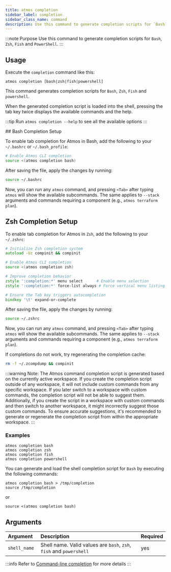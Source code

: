 ```yaml
---
title: atmos completion
sidebar_label: completion
sidebar_class_name: command
description: Use this command to generate completion scripts for `Bash`, `Zsh`, `Fish` and `PowerShell`.
---
```


:::note Purpose
Use this command to generate completion scripts for `Bash`, `Zsh`, `Fish` and `PowerShell`.
:::

<Screengrab title="atmos completion --help" slug="atmos-completion--help" />

## Usage

Execute the `completion` command like this:

```shell
atmos completion [bash|zsh|fish|powershell]
```

This command generates completion scripts for `Bash`, `Zsh`, `Fish` and `powershell`.

When the generated completion script is loaded into the shell, pressing the tab key twice displays the available commands and the help.

:::tip
Run `atmos completion --help` to see all the available options
:::


<Tabs>
  <TabItem value="bash" label="Bash" default>
## Bash Completion Setup

To enable tab completion for Atmos in Bash, add the following to your `~/.bashrc` or `~/.bash_profile`:

```bash
# Enable Atmos CLI completion
source <(atmos completion bash)
```
After saving the file, apply the changes by running:

```zsh
source ~/.bashrc
```

Now, you can run any `atmos` command, and pressing `<Tab>` after typing `atmos` will show the available subcommands. The same applies to `--stack` arguments and commands requiring a component (e.g., `atmos terraform plan`).

</TabItem>
<TabItem value="zsh" name="Zsh">

## Zsh Completion Setup

To enable tab completion for Atmos in `Zsh`, add the following to your `~/.zshrc`:

```zsh
# Initialize Zsh completion system
autoload -Uz compinit && compinit

# Enable Atmos CLI completion
source <(atmos completion zsh)

# Improve completion behavior
zstyle ':completion:*' menu select      # Enable menu selection
zstyle ':completion:*' force-list always # Force vertical menu listing

# Ensure the Tab key triggers autocompletion
bindkey '\t' expand-or-complete
```

After saving the file, apply the changes by running:

```zsh
source ~/.zshrc
```

Now, you can run any `atmos` command, and pressing `<Tab>` after typing `atmos` will show the available subcommands. The same applies to `--stack` arguments and commands requiring a component (e.g., `atmos terraform plan`).

If completions do not work, try regenerating the completion cache:

```zsh
rm -f ~/.zcompdump && compinit
```
</TabItem>
</Tabs>

:::warning
Note: The Atmos command completion script is generated based on the currently active workspace. If you create the completion script outside of any workspace, it will not include custom commands from any specific workspace. If you later switch to a workspace with custom commands, the completion script will not be able to suggest them. Additionally, if you create the script in a workspace with custom commands and then switch to another workspace, it might incorrectly suggest those custom commands. To ensure accurate suggestions, it's recommended to generate or regenerate the completion script from within the appropriate workspace.
:::

### Examples

```shell
atmos completion bash
atmos completion zsh
atmos completion fish
atmos completion powershell
```

You can generate and load the shell completion script for `Bash` by executing the following commands:

```shell
atmos completion bash > /tmp/completion
source /tmp/completion
```

or

```shell
source <(atmos completion bash)
```

## Arguments

| Argument      | Description                                                         | Required |
|:--------------|:--------------------------------------------------------------------|:---------|
| `shell_name ` | Shell name. Valid values are `bash`, `zsh`, `fish` and `powershell` | yes      |

:::info
Refer to [Command-line completion](https://en.wikipedia.org/wiki/Command-line_completion) for more details
:::
